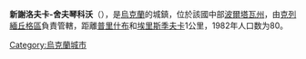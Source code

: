 '''新謝洛夫卡-舍夫琴科沃'''（{{lang-uk|Новоселівка-Шевченкове}}），是[[烏克蘭|烏克蘭]]的城鎮，位於該國中部[[波爾塔瓦州|波爾塔瓦州]]，由[[克列緬丘格區|克列緬丘格區]]負責管轄，距離[[普里什布_(克列緬丘格區)|普里什布]]和[[埃里斯季夫卡|埃里斯季夫卡]]1公里，1982年人口数为80。

{{Ukraine-geo-stub}}
[[Category:烏克蘭城市|Category:烏克蘭城市]]